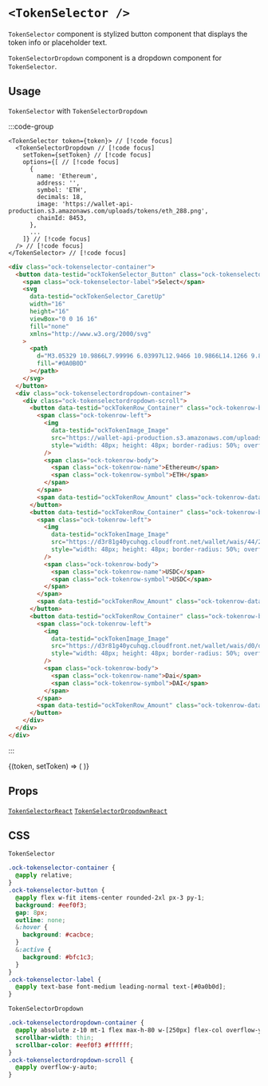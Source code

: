 
# `<TokenSelector />`

`TokenSelector` component is stylized button component that displays the token info or placeholder text.

`TokenSelectorDropdown` component is a dropdown component for `TokenSelector`.

## Usage

`TokenSelector` with `TokenSelectorDropdown`

:::code-group

```tsx [code]
<TokenSelector token={token}> // [!code focus]
  <TokenSelectorDropdown // [!code focus]
    setToken={setToken} // [!code focus]
    options={[ // [!code focus]
      {
        name: 'Ethereum',
        address: '',
        symbol: 'ETH',
        decimals: 18,
        image: 'https://wallet-api-production.s3.amazonaws.com/uploads/tokens/eth_288.png',
        chainId: 8453,
      },
      ...
    ]} // [!code focus]
  /> // [!code focus]
</TokenSelector> // [!code focus]
```

```html [return html]
<div class="ock-tokenselector-container">
  <button data-testid="ockTokenSelector_Button" class="ock-tokenselector-button">
    <span class="ock-tokenselector-label">Select</span>
    <svg
      data-testid="ockTokenSelector_CaretUp"
      width="16"
      height="16"
      viewBox="0 0 16 16"
      fill="none"
      xmlns="http://www.w3.org/2000/svg"
    >
      <path
        d="M3.05329 10.9866L7.99996 6.03997L12.9466 10.9866L14.1266 9.80663L7.99996 3.67997L1.87329 9.80663L3.05329 10.9866Z"
        fill="#0A0B0D"
      ></path>
    </svg>
  </button>
  <div class="ock-tokenselectordropdown-container">
    <div class="ock-tokenselectordropdown-scroll">
      <button data-testid="ockTokenRow_Container" class="ock-tokenrow-button">
        <span class="ock-tokenrow-left">
          <img
            data-testid="ockTokenImage_Image"
            src="https://wallet-api-production.s3.amazonaws.com/uploads/tokens/eth_288.png"
            style="width: 48px; height: 48px; border-radius: 50%; overflow: hidden;"
          />
          <span class="ock-tokenrow-body">
            <span class="ock-tokenrow-name">Ethereum</span>
            <span class="ock-tokenrow-symbol">ETH</span>
          </span>
        </span>
        <span data-testid="ockTokenRow_Amount" class="ock-tokenrow-data"></span>
      </button>
      <button data-testid="ockTokenRow_Container" class="ock-tokenrow-button">
        <span class="ock-tokenrow-left">
          <img
            data-testid="ockTokenImage_Image"
            src="https://d3r81g40ycuhqg.cloudfront.net/wallet/wais/44/2b/442b80bd16af0c0d9b22e03a16753823fe826e5bfd457292b55fa0ba8c1ba213-ZWUzYjJmZGUtMDYxNy00NDcyLTg0NjQtMWI4OGEwYjBiODE2"
            style="width: 48px; height: 48px; border-radius: 50%; overflow: hidden;"
          />
          <span class="ock-tokenrow-body">
            <span class="ock-tokenrow-name">USDC</span>
            <span class="ock-tokenrow-symbol">USDC</span>
          </span>
        </span>
        <span data-testid="ockTokenRow_Amount" class="ock-tokenrow-data"></span>
      </button>
      <button data-testid="ockTokenRow_Container" class="ock-tokenrow-button">
        <span class="ock-tokenrow-left">
          <img
            data-testid="ockTokenImage_Image"
            src="https://d3r81g40ycuhqg.cloudfront.net/wallet/wais/d0/d7/d0d7784975771dbbac9a22c8c0c12928cc6f658cbcf2bbbf7c909f0fa2426dec-NmU4ZWViMDItOTQyYy00Yjk5LTkzODUtNGJlZmJiMTUxOTgy"
            style="width: 48px; height: 48px; border-radius: 50%; overflow: hidden;"
          />
          <span class="ock-tokenrow-body">
            <span class="ock-tokenrow-name">Dai</span>
            <span class="ock-tokenrow-symbol">DAI</span>
          </span>
        </span>
        <span data-testid="ockTokenRow_Amount" class="ock-tokenrow-data"></span>
      </button>
    </div>
  </div>
</div>
```

:::

<App>
  <TokenSelectorContainer>
    {(token, setToken) => (
      <TokenSelector token={token}>
        <TokenSelectorDropdown
          setToken={setToken}
          options={[
            {
              name: 'Ethereum',
              address: '',
              symbol: 'ETH',
              decimals: 18,
              image: 'https://wallet-api-production.s3.amazonaws.com/uploads/tokens/eth_288.png',
              blockchain: 'eth',
              chainId: 8453,
            },
            {
              name: 'USDC',
              address: '0x833589fcd6edb6e08f4c7c32d4f71b54bda02913',
              symbol: 'USDC',
              decimals: 6,
              image:
                'https://d3r81g40ycuhqg.cloudfront.net/wallet/wais/44/2b/442b80bd16af0c0d9b22e03a16753823fe826e5bfd457292b55fa0ba8c1ba213-ZWUzYjJmZGUtMDYxNy00NDcyLTg0NjQtMWI4OGEwYjBiODE2',
              blockchain: 'eth',
              chainId: 8453,
            },
            {
              name: 'Dai',
              address: '0x50c5725949a6f0c72e6c4a641f24049a917db0cb',
              symbol: 'DAI',
              decimals: 18,
              image:
                'https://d3r81g40ycuhqg.cloudfront.net/wallet/wais/d0/d7/d0d7784975771dbbac9a22c8c0c12928cc6f658cbcf2bbbf7c909f0fa2426dec-NmU4ZWViMDItOTQyYy00Yjk5LTkzODUtNGJlZmJiMTUxOTgy',
              blockchain: 'eth',
              chainId: 8453,
            },
          ]}
        />
      </TokenSelector>
    )}
  </TokenSelectorContainer>
</App>

## Props

[`TokenSelectorReact`](/token/types#tokenselectorreact)
[`TokenSelectorDropdownReact`](/token/types#tokenselectordropdownreact)

## CSS

`TokenSelector`

```css
.ock-tokenselector-container {
  @apply relative;
}
.ock-tokenselector-button {
  @apply flex w-fit items-center rounded-2xl px-3 py-1;
  background: #eef0f3;
  gap: 8px;
  outline: none;
  &:hover {
    background: #cacbce;
  }
  &:active {
    background: #bfc1c3;
  }
}
.ock-tokenselector-label {
  @apply text-base font-medium leading-normal text-[#0a0b0d];
}
```

`TokenSelectorDropdown`

```css
.ock-tokenselectordropdown-container {
  @apply absolute z-10 mt-1 flex max-h-80 w-[250px] flex-col overflow-y-hidden rounded-lg;
  scrollbar-width: thin;
  scrollbar-color: #eef0f3 #ffffff;
}
.ock-tokenselectordropdown-scroll {
  @apply overflow-y-auto;
}
```
